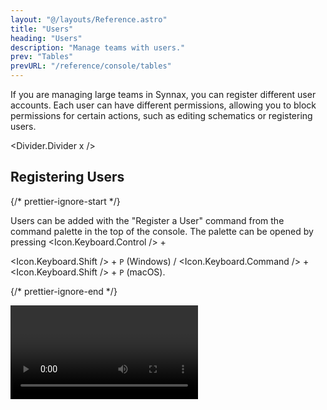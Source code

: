 ```yaml
---
layout: "@/layouts/Reference.astro"
title: "Users"
heading: "Users"
description: "Manage teams with users."
prev: "Tables"
prevURL: "/reference/console/tables"
---
```



If you are managing large teams in Synnax, you can register different user accounts.
Each user can have different permissions, allowing you to block permissions for certain
actions, such as editing schematics or registering users.

<Divider.Divider x />

## Registering Users

{/* prettier-ignore-start */}

Users can be added with the "Register a User" command from the command palette in the
top of the console. The palette can be opened by pressing <Icon.Keyboard.Control /> +

<Icon.Keyboard.Shift /> + `P` (Windows) / <Icon.Keyboard.Command /> +
<Icon.Keyboard.Shift /> + `P` (macOS).

{/* prettier-ignore-end */}

<Video client:only="react" id="console/users/register" />

Afterwards, users can log in to Synnax using the username and password that was
registered for them.

<Divider.Divider x />

## Editing Permissions

To change a user's permissions, find the user's username in the resources toolbar on the
left-hand side of the screen. Right-click the user and select "Edit Permissions".

<Video client:only="react" id="console/users/permissions" />

You can give users the following permissions:

- **Admin**: Admin users can manage other users, including registering users and setting
  permissions for them.
- **Schematics Edit**: Users with this permission can create and edit schematics. If a
  user does not have this permission, they will be able to control symbols on the
  schematic, but will not be able to add symbols or change the schematic layout.
